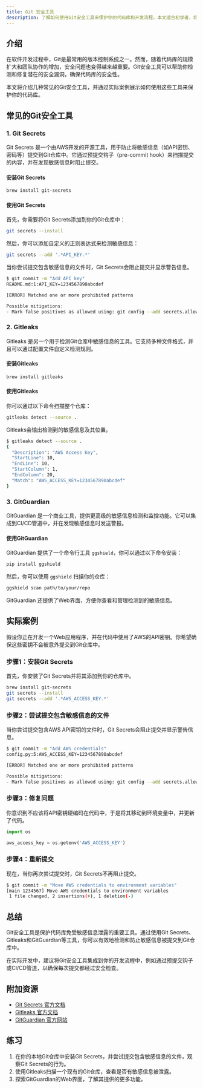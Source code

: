 ```yaml
---
title: Git 安全工具
description: 了解如何使用Git安全工具来保护你的代码库和开发流程。本文适合初学者，将介绍常见的Git安全工具及其使用方法。
---
```


## 介绍

在软件开发过程中，Git是最常用的版本控制系统之一。然而，随着代码库的规模扩大和团队协作的增加，安全问题也变得越来越重要。Git安全工具可以帮助你检测和修复潜在的安全漏洞，确保代码库的安全性。

本文将介绍几种常见的Git安全工具，并通过实际案例展示如何使用这些工具来保护你的代码库。

## 常见的Git安全工具

### 1. Git Secrets

Git Secrets 是一个由AWS开发的开源工具，用于防止将敏感信息（如API密钥、密码等）提交到Git仓库中。它通过预提交钩子（pre-commit hook）来扫描提交的内容，并在发现敏感信息时阻止提交。

#### 安装Git Secrets

```bash
brew install git-secrets
```

#### 使用Git Secrets

首先，你需要将Git Secrets添加到你的Git仓库中：

```bash
git secrets --install
```

然后，你可以添加自定义的正则表达式来检测敏感信息：

```bash
git secrets --add '.*API_KEY.*'
```

当你尝试提交包含敏感信息的文件时，Git Secrets会阻止提交并显示警告信息。

```bash
$ git commit -m "Add API key"
README.md:1:API_KEY=1234567890abcdef

[ERROR] Matched one or more prohibited patterns

Possible mitigations:
- Mark false positives as allowed using: git config --add secrets.allowed ...
```

### 2. Gitleaks

Gitleaks 是另一个用于检测Git仓库中敏感信息的工具。它支持多种文件格式，并且可以通过配置文件自定义检测规则。

#### 安装Gitleaks

```bash
brew install gitleaks
```

#### 使用Gitleaks

你可以通过以下命令扫描整个仓库：

```bash
gitleaks detect --source .
```

Gitleaks会输出检测到的敏感信息及其位置。

```bash
$ gitleaks detect --source .
{
  "Description": "AWS Access Key",
  "StartLine": 10,
  "EndLine": 10,
  "StartColumn": 1,
  "EndColumn": 20,
  "Match": "AWS_ACCESS_KEY=1234567890abcdef"
}
```

### 3. GitGuardian

GitGuardian 是一个商业工具，提供更高级的敏感信息检测和监控功能。它可以集成到CI/CD管道中，并在发现敏感信息时发送警报。

#### 使用GitGuardian

GitGuardian 提供了一个命令行工具 `ggshield`，你可以通过以下命令安装：

```bash
pip install ggshield
```

然后，你可以使用 `ggshield` 扫描你的仓库：

```bash
ggshield scan path/to/your/repo
```

GitGuardian 还提供了Web界面，方便你查看和管理检测到的敏感信息。

## 实际案例

假设你正在开发一个Web应用程序，并在代码中使用了AWS的API密钥。你希望确保这些密钥不会被意外提交到Git仓库中。

### 步骤1：安装Git Secrets

首先，你安装了Git Secrets并将其添加到你的仓库中。

```bash
brew install git-secrets
git secrets --install
git secrets --add '.*AWS_ACCESS_KEY.*'
```

### 步骤2：尝试提交包含敏感信息的文件

当你尝试提交包含AWS API密钥的文件时，Git Secrets会阻止提交并显示警告信息。

```bash
$ git commit -m "Add AWS credentials"
config.py:5:AWS_ACCESS_KEY=1234567890abcdef

[ERROR] Matched one or more prohibited patterns

Possible mitigations:
- Mark false positives as allowed using: git config --add secrets.allowed ...
```

### 步骤3：修复问题

你意识到不应该将API密钥硬编码在代码中，于是将其移动到环境变量中，并更新了代码。

```python
import os

aws_access_key = os.getenv('AWS_ACCESS_KEY')
```

### 步骤4：重新提交

现在，当你再次尝试提交时，Git Secrets不再阻止提交。

```bash
$ git commit -m "Move AWS credentials to environment variables"
[main 1234567] Move AWS credentials to environment variables
 1 file changed, 2 insertions(+), 1 deletion(-)
```

## 总结

Git安全工具是保护代码库免受敏感信息泄露的重要工具。通过使用Git Secrets、Gitleaks和GitGuardian等工具，你可以有效地检测和防止敏感信息被提交到Git仓库中。

在实际开发中，建议将Git安全工具集成到你的开发流程中，例如通过预提交钩子或CI/CD管道，以确保每次提交都经过安全检查。

## 附加资源

- [Git Secrets 官方文档](https://github.com/awslabs/git-secrets)
- [Gitleaks 官方文档](https://github.com/zricethezav/gitleaks)
- [GitGuardian 官方网站](https://www.gitguardian.com/)

## 练习

1. 在你的本地Git仓库中安装Git Secrets，并尝试提交包含敏感信息的文件，观察Git Secrets的行为。
2. 使用Gitleaks扫描一个现有的Git仓库，查看是否有敏感信息被泄露。
3. 探索GitGuardian的Web界面，了解其提供的更多功能。
